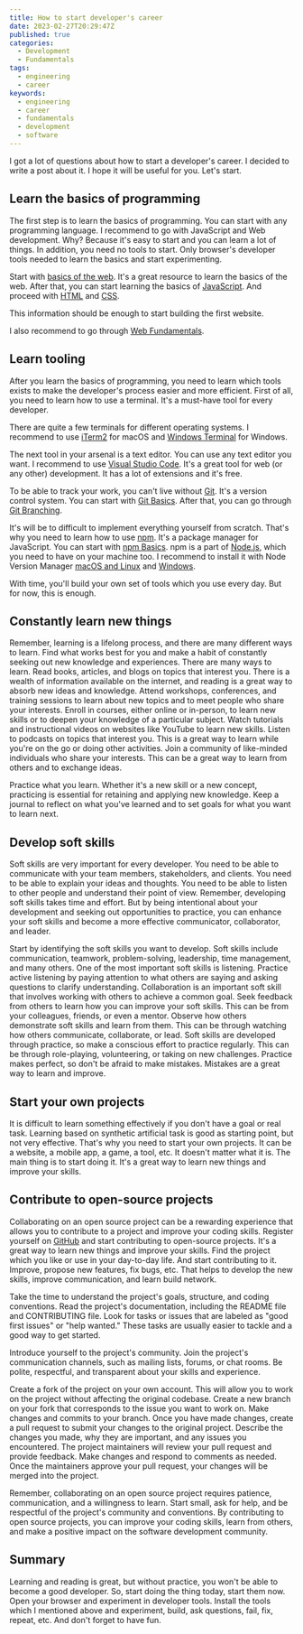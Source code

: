 ```yaml
---
title: How to start developer's career
date: 2023-02-27T20:29:47Z
published: true
categories:
  - Development
  - Fundamentals
tags:
  - engineering
  - career
keywords:
  - engineering
  - career
  - fundamentals
  - development
  - software
---
```


I got a lot of questions about how to start a developer's career. I decided to write a post about it. I hope it will be useful for you. Let's start.

## Learn the basics of programming

The first step is to learn the basics of programming. You can start with any programming language. I recommend to go with JavaScript and Web development. Why? Because it's easy to start and you can learn a lot of things. In addition, you need no tools to start. Only browser's developer tools needed to learn the basics and start experimenting.

Start with [basics of the web](https://developer.mozilla.org/en-US/docs/Learn/Getting_started_with_the_web). It's a great resource to learn the basics of the web. After that, you can start learning the basics of [JavaScript](https://developer.mozilla.org/en-US/docs/Learn/JavaScript). And proceed with [HTML](https://developer.mozilla.org/en-US/docs/Learn/HTML) and [CSS](https://developer.mozilla.org/en-US/docs/Learn/CSS).

This information should be enough to start building the first website.

I also recommend to go through [Web Fundamentals](https://developers.google.com/web/fundamentals/).

## Learn tooling

After you learn the basics of programming, you need to learn which tools exists to make the developer's process easier and more efficient. First of all, you need to learn how to use a terminal. It's a must-have tool for every developer.

There are quite a few terminals for different operating systems. I recommend to use [iTerm2](https://iterm2.com/) for macOS and [Windows Terminal](https://www.microsoft.com/en-us/p/windows-terminal/9n0dx20hk701) for Windows.

The next tool in your arsenal is a text editor. You can use any text editor you want. I recommend to use [Visual Studio Code](https://code.visualstudio.com/). It's a great tool for web (or any other) development. It has a lot of extensions and it's free.

To be able to track your work, you can't live without [Git](https://git-scm.com/). It's a version control system. You can start with [Git Basics](https://git-scm.com/book/en/v2/Getting-Started-Git-Basics). After that, you can go through [Git Branching](https://learngitbranching.js.org/).

It's will be to difficult to implement everything yourself from scratch. That's why you need to learn how to use [npm](https://www.npmjs.com/). It's a package manager for JavaScript. You can start with [npm Basics](https://docs.npmjs.com/getting-started/what-is-npm). npm is a part of [Node.js](https://nodejs.org/en/), which you need to have on your machine too. I recommend to install it with Node Version Manager [macOS and Linux](https://github.com/nvm-sh/nvm) and [Windows](https://github.com/coreybutler/nvm-windows).

With time, you'll build your own set of tools which you use every day. But for now, this is enough.

## Constantly learn new things

Remember, learning is a lifelong process, and there are many different ways to learn. Find what works best for you and make a habit of constantly seeking out new knowledge and experiences. There are many ways to learn. Read books, articles, and blogs on topics that interest you. There is a wealth of information available on the internet, and reading is a great way to absorb new ideas and knowledge. Attend workshops, conferences, and training sessions to learn about new topics and to meet people who share your interests. Enroll in courses, either online or in-person, to learn new skills or to deepen your knowledge of a particular subject. Watch tutorials and instructional videos on websites like YouTube to learn new skills. Listen to podcasts on topics that interest you. This is a great way to learn while you're on the go or doing other activities. Join a community of like-minded individuals who share your interests. This can be a great way to learn from others and to exchange ideas.

Practice what you learn. Whether it's a new skill or a new concept, practicing is essential for retaining and applying new knowledge. Keep a journal to reflect on what you've learned and to set goals for what you want to learn next.

## Develop soft skills

Soft skills are very important for every developer. You need to be able to communicate with your team members, stakeholders, and clients. You need to be able to explain your ideas and thoughts. You need to be able to listen to other people and understand their point of view. Remember, developing soft skills takes time and effort. But by being intentional about your development and seeking out opportunities to practice, you can enhance your soft skills and become a more effective communicator, collaborator, and leader.

Start by identifying the soft skills you want to develop. Soft skills include communication, teamwork, problem-solving, leadership, time management, and many others. One of the most important soft skills is listening. Practice active listening by paying attention to what others are saying and asking questions to clarify understanding. Collaboration is an important soft skill that involves working with others to achieve a common goal. Seek feedback from others to learn how you can improve your soft skills. This can be from your colleagues, friends, or even a mentor. Observe how others demonstrate soft skills and learn from them. This can be through watching how others communicate, collaborate, or lead.
Soft skills are developed through practice, so make a conscious effort to practice regularly. This can be through role-playing, volunteering, or taking on new challenges. Practice makes perfect, so don't be afraid to make mistakes. Mistakes are a great way to learn and improve.

## Start your own projects

It is difficult to learn something effectively if you don't have a goal or real task. Learning based on synthetic artificial task is good as starting point, but not very effective. That's why you need to start your own projects. It can be a website, a mobile app, a game, a tool, etc. It doesn't matter what it is. The main thing is to start doing it. It's a great way to learn new things and improve your skills.

## Contribute to open-source projects

Collaborating on an open source project can be a rewarding experience that allows you to contribute to a project and improve your coding skills. Register yourself on [GitHub](https://github.com/) and start contributing to open-source projects. It's a great way to learn new things and improve your skills. Find the project which you like or use in your day-to-day life. And start contributing to it. Improve, propose new features, fix bugs, etc. That helps to develop the new skills, improve communication, and learn build network.

Take the time to understand the project's goals, structure, and coding conventions. Read the project's documentation, including the README file and CONTRIBUTING file. Look for tasks or issues that are labeled as "good first issues" or "help wanted." These tasks are usually easier to tackle and a good way to get started.

Introduce yourself to the project's community. Join the project's communication channels, such as mailing lists, forums, or chat rooms. Be polite, respectful, and transparent about your skills and experience.

Create a fork of the project on your own account. This will allow you to work on the project without affecting the original codebase. Create a new branch on your fork that corresponds to the issue you want to work on. Make changes and commits to your branch. Once you have made changes, create a pull request to submit your changes to the original project. Describe the changes you made, why they are important, and any issues you encountered. The project maintainers will review your pull request and provide feedback. Make changes and respond to comments as needed. Once the maintainers approve your pull request, your changes will be merged into the project.

Remember, collaborating on an open source project requires patience, communication, and a willingness to learn. Start small, ask for help, and be respectful of the project's community and conventions. By contributing to open source projects, you can improve your coding skills, learn from others, and make a positive impact on the software development community.

## Summary

Learning and reading is great, but without practice, you won't be able to become a good developer. So, start doing the thing today, start them now. Open your browser and experiment in developer tools. Install the tools which I mentioned above and experiment, build, ask questions, fail, fix, repeat, etc. And don't forget to have fun.
